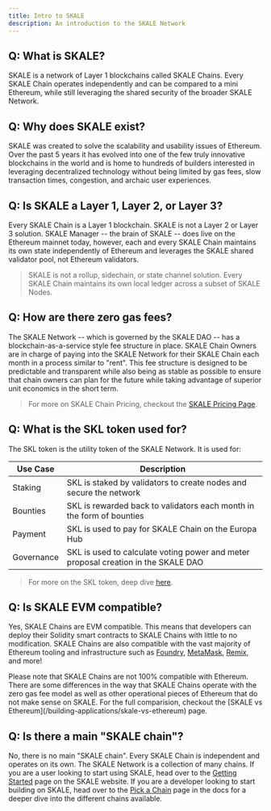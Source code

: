 ```yaml
---
title: Intro to SKALE
description: An introduction to the SKALE Network
---
```



## Q: What is SKALE?

SKALE is a network of Layer 1 blockchains called SKALE Chains.
Every SKALE Chain operates independently and can be compared to a mini Ethereum, while still
leveraging the shared security of the broader SKALE Network.

## Q: Why does SKALE exist?

SKALE was created to solve the scalability and usability issues of Ethereum. Over the past 5 years
it has evolved into one of the few truly innovative blockchains in the world and is home to hundreds of builders
interested in leveraging decentralized technology without being limited by gas fees, slow transaction times, congestion, and 
archaic user experiences.

## Q: Is SKALE a Layer 1, Layer 2, or Layer 3?

Every SKALE Chain is a Layer 1 blockchain. SKALE is not a Layer 2 or Layer 3 solution.
SKALE Manager -- the brain of SKALE -- does live on the Ethereum mainnet today, however, each and every
SKALE Chain maintains its own state independently of Ethereum and leverages the SKALE shared validator pool, not Ethereum validators.

> SKALE is not a rollup, sidechain, or state channel solution. Every SKALE Chain maintains its own local ledger across a subset of SKALE Nodes.

## Q: How are there zero gas fees?

The SKALE Network -- which is governed by the SKALE DAO -- has a blockchain-as-a-service style fee structure in place.
SKALE Chain Owners are in charge of paying into the SKALE Network for their SKALE Chain each month in a process similar to "rent".
This fee structure is designed to be predictable and transparent while also being as stable as possible to ensure that chain owners can plan for the future while
taking advantage of superior unit economics in the short term.

> For more on SKALE Chain Pricing, checkout the [SKALE Pricing Page](/run-a-skale-chain/payments-and-pricing).

## Q: What is the SKL token used for?

The SKL token is the utility token of the SKALE Network. It is used for:

| Use Case | Description |
| --- | --- |
| Staking | SKL is staked by validators to create nodes and secure the network |
| Bounties | SKL is rewarded back to validators each month in the form of bounties |
| Payment | SKL is used to pay for SKALE Chain on the Europa Hub |
| Governance | SKL is used to calculate voting power and meter proposal creation in the SKALE DAO |

> For more on the SKL token, deep dive [here](/how-skale-works/skl-token).

## Q: Is SKALE EVM compatible?

Yes, SKALE Chains are EVM compatible. This means that developers can deploy their Solidity smart contracts to
SKALE Chains with little to no modification. SKALE Chains are also compatible with the vast majority of Ethereum tooling and infrastructure such as
[Foundry](https://foundry.sh), [MetaMask](https://metamask.io), [Remix](https://remix.ethereum.org), and more!

<Aside type="caution">
Please note that SKALE Chains are not 100% compatible with Ethereum. There are some differences in the way that SKALE Chains operate
with the zero gas fee model as well as other operational pieces of Ethereum that do not make sense on SKALE. For the full comparision,
checkout the [SKALE vs Ethereum](/building-applications/skale-vs-ethereum) page.
</Aside>

## Q: Is there a main "SKALE chain"?

No, there is no main "SKALE chain". Every SKALE Chain is independent and operates on its own. The SKALE Network is a collection of many chains.
If you are a user looking to start using SKALE, head over to the [Getting Started](https://skale.space/get-started-on-skale) page on the SKALE website.
If you are a developer looking to start building on SKALE, head over to the [Pick a Chain](/building-applications/pick-a-chain) page in the docs for a deeper dive
into the different chains available.